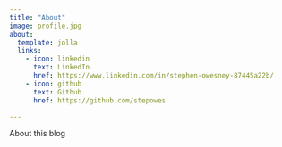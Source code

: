 ```yaml
---
title: "About"
image: profile.jpg
about:
  template: jolla
  links:
    - icon: linkedin
      text: LinkedIn
      href: https://www.linkedin.com/in/stephen-owesney-87445a22b/
    - icon: github
      text: Github
      href: https://github.com/stepowes

---
```


About this blog